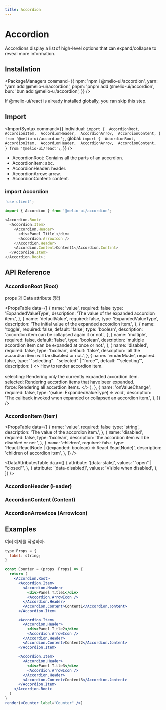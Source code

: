 ```yaml
---
title: Accordion
---
```


# Accordion

<Description>
  Accordions display a list of high-level options that can expand/collapse to reveal more
  information.
</Description>

<DemoContainer>
  <AccordionDemo />
</DemoContainer>

<DemoCodeBlock component="accordion" />

## Installation

<PackageManagers
  command={{
    npm: 'npm i @melio-ui/accordion',
    yarn: 'yarn add @melio-ui/accordion',
    pnpm: 'pnpm add @melio-ui/accordion',
    bun: 'bun add @melio-ui/accordion',
  }}
/>

<p>If @melio-ui/react is already installed globally, you can skip this step.</p>

## Import

<ImportSyntax
  command={{
    individual: `import { 
  AccordionRoot, 
  AccordionItem, 
  AccordionHeader, 
  AccordionArrow, 
  AccordionContent,
} from '@melio-ui/accordion';`,
    global: `import { 
  AccordionRoot, 
  AccordionItem, 
  AccordionHeader, 
  AccordionArrow, 
  AccordionContent, 
} from '@melio-ui/react';`,
  }}
/>

- AccordionRoot: Contains all the parts of an accordion.
- AccordionItem: abc.
- AccordionHeader: header.
- AccordionArrow: arrow.
- AccordionContent: content.

### import Accordion

```js
'use client';

import { Accordion } from '@melio-ui/accordion';

<Accordion.Root>
  <Accordion.Item>
    <Accordion.Header>
      <div>Panel Title1</div>
      <Accordion.ArrowIcon />
    </Accordion.Header>
    <Accordion.Content>Content1</Accordion.Content>
  </Accordion.Item>
</Accordion.Root>;
```

## API Reference

### AccordionRoot (Root)

props 과 Data attribute 정리

<PropsTable
  data={[
    {
      name: 'value',
      required: false,
      type: 'ExpandedValueType',
      description: 'The value of the expanded accordion item.',
    },
    {
      name: 'defaultValue',
      required: false,
      type: 'ExpandedValueType',
      description: 'The initial value of the expanded accordion item.',
    },
    {
      name: 'toggle',
      required: false,
      default: 'false',
      type: 'boolean',
      description: 'accordion item can be collapsed again it or not.',
    },
    {
      name: 'multiple',
      required: false,
      default: 'false',
      type: 'boolean',
      description: 'multiple accordion item can be expanded at once or not.',
    },
    {
      name: 'disabled',
      required: false,
      type: 'boolean',
      default: 'false',
      description: 'all the accordion item will be disabled or not.',
    },
    {
      name: 'renderMode',
      required: false,
      type: '"selecting" | "selected" | "force"',
      default: '"selecting"',
      description: (
        <>
          How to render accordion item.
          <br />
          <br />
          selecting: Rendering only the currently expanded accordion item.
          <br />
          selected: Rendering accordion items that have been expanded.
          <br />
          force: Rendering all accordion items.
        </>
      ),
    },
    {
      name: 'onValueChange',
      required: false,
      type: '(value: ExpandedValueType) => void',
      description: 'The callback invoked when expanded or collapsed an accordion item.',
    },
  ]}
/>

### AccordionItem (Item)

<PropsTable
  data={[
    {
      name: 'value',
      required: false,
      type: 'string',
      description: 'The value of the accordion item.',
    },
    {
      name: 'disabled',
      required: false,
      type: 'boolean',
      description: 'the accordion item will be disabled or not.',
    },
    {
      name: 'children',
      required: false,
      type: 'React.ReactNode | ((expanded: boolean) => React.ReactNode)',
      description: 'children of accordion item',
    },
  ]}
/>

<DataAttributesTable
  data={[
    {
      attribute: '[data-state]',
      values: '"open" | "closed"',
    },
    {
      attribute: '[data-disabled]',
      values: 'Visible when disabled',
    },
  ]}
/>

### AccordionHeader (Header)

### AccordionContent (Content)

### AccordionArrowIcon (ArrowIcon)

## Examples

여러 예제를 작성하자.

```jsx render=true
type Props = {
  label: string;
}

const Counter = (props: Props) => {
  return (
    <Accordion.Root>
      <Accordion.Item>
        <Accordion.Header>
          <div>Panel Title1</div>
          <Accordion.ArrowIcon />
        </Accordion.Header>
        <Accordion.Content>Content1</Accordion.Content>
      </Accordion.Item>

      <Accordion.Item>
        <Accordion.Header>
          <div>Panel Title2</div>
          <Accordion.ArrowIcon />
        </Accordion.Header>
        <Accordion.Content>Content2</Accordion.Content>
      </Accordion.Item>

      <Accordion.Item>
        <Accordion.Header>
          <div>Panel Title3</div>
          <Accordion.ArrowIcon />
        </Accordion.Header>
        <Accordion.Content>Content3</Accordion.Content>
      </Accordion.Item>
    </Accordion.Root>
  )
}
render(<Counter label="Counter" />)
```
